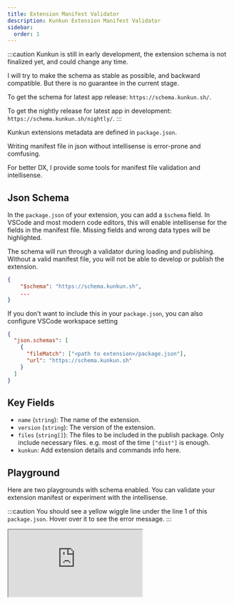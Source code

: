 ```yaml
---
title: Extension Manifest Validator
description: Kunkun Extension Manifest Validator
sidebar:
  order: 1
---
```


:::caution
Kunkun is still in early development, the extension schema is not finalized yet, and could change any time.

I will try to make the schema as stable as possible, and backward compatible. But there is no guarantee in the current stage.

To get the schema for latest app release: `https://schema.kunkun.sh/`.

To get the nightly release for latest app in development: `https://schema.kunkun.sh/nightly/`.
:::

Kunkun extensions metadata are defined in `package.json`.

Writing manifest file in json without intellisense is error-prone and comfusing.

For better DX, I provide some tools for manifest file validation and intellisense.

## Json Schema

In the `package.json` of your extension, you can add a `$schema` field. In VSCode and most modern code editors,
this will enable intellisense for the fields in the manifest file.
Missing fields and wrong data types will be highlighted.

The schema will run through a validator during loading and publishing. Without a valid manifest file, you will not be able to develop or publish the extension.

```json title="package.json"
{
    "$schema": "https://schema.kunkun.sh",
    ...
}
```

If you don't want to include this in your `package.json`, you can also configure VSCode workspace setting

```json title=".vscode/settings.json"
{
  "json.schemas": [
    {
      "fileMatch": ["<path to extension>/package.json"],
      "url": "https://schema.kunkun.sh"
    }
  ]
}
```

## Key Fields

- `name` (`string`): The name of the extension.
- `version` (`string`): The version of the extension.
- `files` (`string[]`): The files to be included in the publish package. Only include necessary files. e.g. most of the time `["dist"]` is enough.
- `kunkun`: Add extension details and commands info here.

## Playground

Here are two playgrounds with schema enabled. You can validate your extension manifest or experiment with the intellisense.

:::caution
You should see a yellow wiggle line under the line 1 of this `package.json`. Hover over it to see the error message. 
:::

<iframe
  className="w-full h-[50vh]"
  src="https://stackblitz.com/edit/vitejs-vite-thwvq3?embed=1&file=package.json&theme=dark&view=editor"
/>

### Sample Package JSON

Try removing the `description` field or change `kunkun` to `kk`. Error messages will be shown below.


<div className="not-content">
  <ManifestValidator client:only="react" />
</div>
